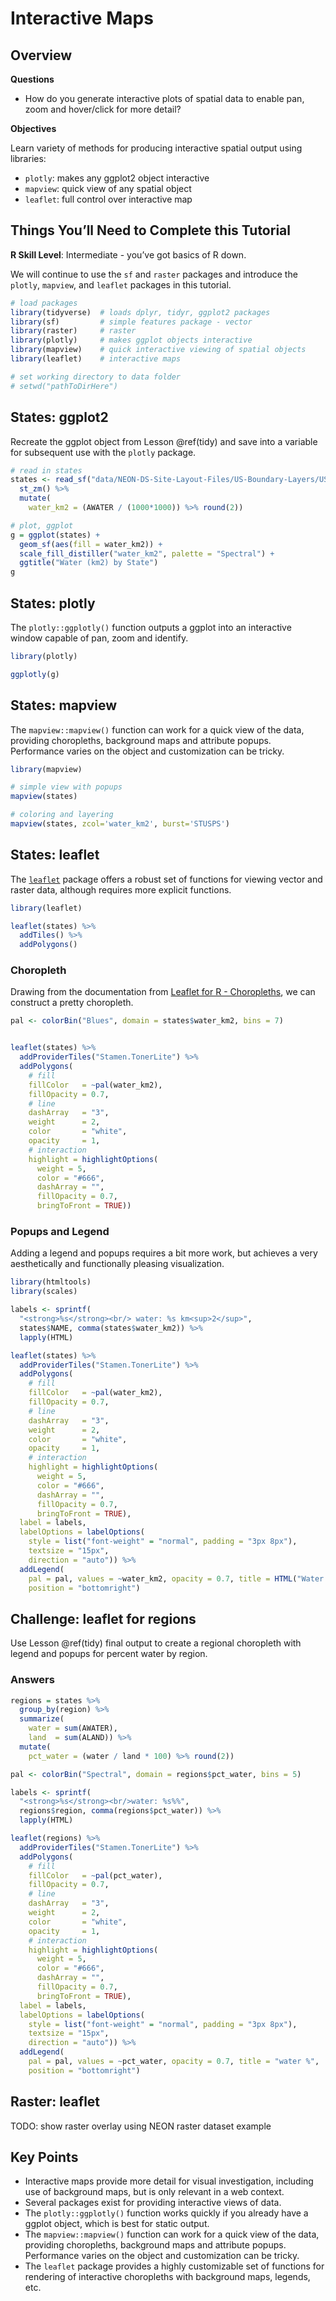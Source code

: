 # Interactive Maps {#interactive}

## Overview {.objectives}

**Questions**

- How do you generate interactive plots of spatial data to enable pan, zoom and hover/click for more detail?

**Objectives**

Learn variety of methods for producing interactive spatial output using libraries:

- `plotly`: makes any ggplot2 object interactive
- `mapview`: quick view of any spatial object
- `leaflet`: full control over interactive map

## Things You'll Need to Complete this Tutorial {.prereq}

**R Skill Level**: Intermediate - you've got basics of R down.

We will continue to use the `sf` and `raster` packages and introduce the `plotly`, `mapview`, and `leaflet` packages in this tutorial.

```r
# load packages
library(tidyverse)  # loads dplyr, tidyr, ggplot2 packages
library(sf)         # simple features package - vector
library(raster)     # raster
library(plotly)     # makes ggplot objects interactive
library(mapview)    # quick interactive viewing of spatial objects
library(leaflet)    # interactive maps

# set working directory to data folder
# setwd("pathToDirHere")
```

## States: ggplot2

Recreate the ggplot object from Lesson \@ref(tidy) and save into a variable for subsequent use with the `plotly` package.

```r
# read in states
states <- read_sf("data/NEON-DS-Site-Layout-Files/US-Boundary-Layers/US-State-Boundaries-Census-2014.shp") %>%
  st_zm() %>%
  mutate(
    water_km2 = (AWATER / (1000*1000)) %>% round(2))

# plot, ggplot
g = ggplot(states) +
  geom_sf(aes(fill = water_km2)) +
  scale_fill_distiller("water_km2", palette = "Spectral") +
  ggtitle("Water (km2) by State")
g
```

## States: plotly

The `plotly::ggplotly()` function outputs a ggplot into an interactive window capable of pan, zoom and identify.

```r
library(plotly)

ggplotly(g)
```

## States: mapview

The `mapview::mapview()` function can work for a quick view of the data, providing choropleths, background maps and attribute popups. Performance varies on the object and customization can be tricky.

```r
library(mapview)

# simple view with popups
mapview(states)

# coloring and layering
mapview(states, zcol='water_km2', burst='STUSPS')
```


## States: leaflet

The [`leaflet`](http://rstudio.github.io/leaflet/) package offers a robust set of functions for viewing vector and raster data, although requires more explicit functions.

```r
library(leaflet)

leaflet(states) %>%
  addTiles() %>%
  addPolygons()
```


### Choropleth

Drawing from the documentation from [Leaflet for R - Choropleths](http://rstudio.github.io/leaflet/choropleths.html), we can construct a pretty choropleth.

```r
pal <- colorBin("Blues", domain = states$water_km2, bins = 7)


leaflet(states) %>%
  addProviderTiles("Stamen.TonerLite") %>%
  addPolygons(
    # fill
    fillColor   = ~pal(water_km2),
    fillOpacity = 0.7,
    # line
    dashArray   = "3",
    weight      = 2,
    color       = "white",
    opacity     = 1,
    # interaction
    highlight = highlightOptions(
      weight = 5,
      color = "#666",
      dashArray = "",
      fillOpacity = 0.7,
      bringToFront = TRUE))
```

### Popups and Legend

Adding a legend and popups requires a bit more work, but achieves a very aesthetically and functionally pleasing visualization.

```r
library(htmltools)
library(scales)

labels <- sprintf(
  "<strong>%s</strong><br/> water: %s km<sup>2</sup>",
  states$NAME, comma(states$water_km2)) %>% 
  lapply(HTML)

leaflet(states) %>%
  addProviderTiles("Stamen.TonerLite") %>%
  addPolygons(
    # fill
    fillColor   = ~pal(water_km2),
    fillOpacity = 0.7,
    # line
    dashArray   = "3",
    weight      = 2,
    color       = "white",
    opacity     = 1,
    # interaction
    highlight = highlightOptions(
      weight = 5,
      color = "#666",
      dashArray = "",
      fillOpacity = 0.7,
      bringToFront = TRUE),
  label = labels,
  labelOptions = labelOptions(
    style = list("font-weight" = "normal", padding = "3px 8px"),
    textsize = "15px",
    direction = "auto")) %>%
  addLegend(
    pal = pal, values = ~water_km2, opacity = 0.7, title = HTML("Water (km<sup>2</sup>)"),
    position = "bottomright")
```

## Challenge: leaflet for regions {.challenge}

Use Lesson \@ref(tidy) final output to create a regional choropleth with legend and popups for percent water by region.

### Answers {.solution} 

```r
regions = states %>%
  group_by(region) %>%
  summarize(
    water = sum(AWATER),
    land  = sum(ALAND)) %>%
  mutate(
    pct_water = (water / land * 100) %>% round(2))

pal <- colorBin("Spectral", domain = regions$pct_water, bins = 5)

labels <- sprintf(
  "<strong>%s</strong><br/>water: %s%%",
  regions$region, comma(regions$pct_water)) %>% 
  lapply(HTML)

leaflet(regions) %>%
  addProviderTiles("Stamen.TonerLite") %>%
  addPolygons(
    # fill
    fillColor   = ~pal(pct_water),
    fillOpacity = 0.7,
    # line
    dashArray   = "3",
    weight      = 2,
    color       = "white",
    opacity     = 1,
    # interaction
    highlight = highlightOptions(
      weight = 5,
      color = "#666",
      dashArray = "",
      fillOpacity = 0.7,
      bringToFront = TRUE),
  label = labels,
  labelOptions = labelOptions(
    style = list("font-weight" = "normal", padding = "3px 8px"),
    textsize = "15px",
    direction = "auto")) %>%
  addLegend(
    pal = pal, values = ~pct_water, opacity = 0.7, title = "water %",
    position = "bottomright")
```

## Raster: leaflet

TODO: show raster overlay using NEON raster dataset example

## Key Points {.keypoints}

- Interactive maps provide more detail for visual investigation, including use of background maps, but is only relevant in a web context.
- Several packages exist for providing interactive views of data.
- The `plotly::ggplotly()` function works quickly if you already have a ggplot object, which is best for static output.
- The `mapview::mapview()` function can work for a quick view of the data, providing choropleths, background maps and attribute popups. Performance varies on the object and customization can be tricky.
- The `leaflet` package provides a highly customizable set of functions for rendering of interactive choropleths with background maps, legends, etc.


